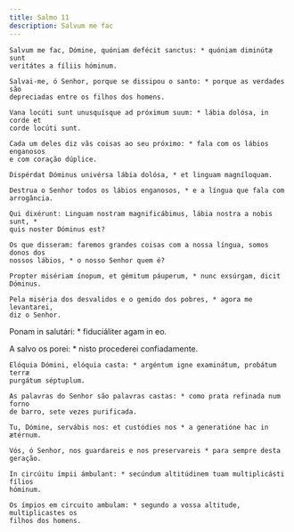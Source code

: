 ```yaml
---
title: Salmo 11
description: Salvum me fac
---
```


<div class="side-by-side not-content">

    Salvum me fac, Dómine, quóniam defécit sanctus: * quóniam diminútæ sunt
    veritátes a fíliis hóminum.

    Salvai-me, ó Senhor, porque se dissipou o santo: * porque as verdades são
    depreciadas entre os filhos dos homens.

    Vana locúti sunt unusquísque ad próximum suum: * lábia dolósa, in corde et
    corde locúti sunt.

    Cada um deles diz vãs coisas ao seu próximo: * fala com os lábios enganosos
    e com coração dúplice.

    Dispérdat Dóminus univérsa lábia dolósa, * et linguam magníloquam.

    Destrua o Senhor todos os lábios enganosos, * e a língua que fala com
    arrogância.

    Qui dixérunt: Linguam nostram magnificábimus, lábia nostra a nobis sunt, *
    quis noster Dóminus est?

    Os que disseram: faremos grandes coisas com a nossa língua, somos donos dos
    nossos lábios, * o nosso Senhor quem é?

    Propter misériam ínopum, et gémitum páuperum, * nunc exsúrgam, dicit
    Dóminus.

    Pela miséria dos desvalidos e o gemido dos pobres, * agora me levantarei,
    diz o Senhor.

Ponam in salutári: * fiduciáliter agam in eo.

A salvo os porei: * nisto procederei confiadamente.

    Elóquia Dómini, elóquia casta: * argéntum igne examinátum, probátum terræ
    purgátum séptuplum.

    As palavras do Senhor são palavras castas: * como prata refinada num forno
    de barro, sete vezes purificada.

    Tu, Dómine, servábis nos: et custódies nos * a generatióne hac in ætérnum.

    Vós, ó Senhor, nos guardareis e nos preservareis * para sempre desta
    geração.

    In circúitu ímpii ámbulant: * secúndum altitúdinem tuam multiplicásti fílios
    hóminum.

    Os ímpios em circuito ambulam: * segundo a vossa altitude, multiplicastes os
    filhos dos homens.

</div>
